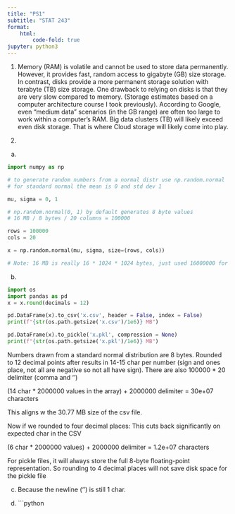 ```yaml
---
title: "PS1"
subtitle: "STAT 243"
format: 
    html: 
        code-fold: true
jupyter: python3
---
```


1. Memory (RAM) is volatile and cannot be used to store data permanently. However, it provides fast, random access to gigabyte (GB) size storage. In contrast, disks provide a more permanent storage solution with terabyte (TB) size storage. One drawback to relying on disks is that they are very slow compared to memory. (Storage estimates based on a computer architecture course I took previously). According to Google, even "medium data" scenarios (in the GB range) are often too large to work within a computer's RAM. Big data clusters (TB) will likely exceed even disk storage. That is where Cloud storage will likely come into play. 

2. 
a. 
```python
import numpy as np

# to generate random numbers from a normal distr use np.random.normal
# for standard normal the mean is 0 and std dev 1

mu, sigma = 0, 1

# np.random.normal(0, 1) by default generates 8 byte values
# 16 MB / 8 bytes / 20 columns = 100000

rows = 100000
cols = 20

x = np.random.normal(mu, sigma, size=(rows, cols))

# Note: 16 MB is really 16 * 1024 * 1024 bytes, just used 16000000 for 16 MB to approximate 16 MB of data
```

b. 
```python
import os
import pandas as pd
x = x.round(decimals = 12)

pd.DataFrame(x).to_csv('x.csv', header = False, index = False)
print(f"{str(os.path.getsize('x.csv')/1e6)} MB")

pd.DataFrame(x).to_pickle('x.pkl', compression = None) 
print(f"{str(os.path.getsize('x.pkl')/1e6)} MB")

```

Numbers drawn from a standard normal distribution are 8 bytes. Rounded to 12 decimal points after results in 14-15 char per number (sign and ones place, not all are negative so not all have sign).
There are also 100000 * 20 delimiter (comma and '\n')

(14 char * 2000000 values in the array) + 2000000 delimiter = 30e+07 characters

This aligns w the 30.77 MB size of the csv file. 

Now if we rounded to four decimal places: 
This cuts back significantly on expected char in the CSV

(6 char * 2000000 values) + 2000000 delimiter = 1.2e+07 characters

For pickle files, it will always store the full 8-byte floating-point representation. So rounding to 4 decimal places will not save disk space for the pickle file

c. Because the newline ('\n') is still 1 char. 

d. 
```python



